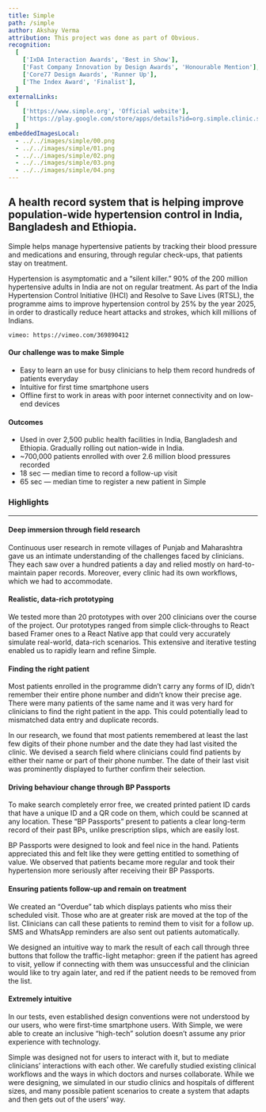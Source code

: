 ```yaml
---
title: Simple
path: /simple
author: Akshay Verma
attribution: This project was done as part of Obvious.
recognition:
  [
    ['IxDA Interaction Awards', 'Best in Show'],
    ['Fast Company Innovation by Design Awards', 'Honourable Mention'],
    ['Core77 Design Awards', 'Runner Up'],
    ['The Index Award', 'Finalist'],
  ]
externalLinks:
  [
    ['https://www.simple.org', 'Official website'],
	['https://play.google.com/store/apps/details?id=org.simple.clinic.staging', 'Download app'],
  ]
embeddedImagesLocal:
  - ../../images/simple/00.png
  - ../../images/simple/01.png
  - ../../images/simple/02.png
  - ../../images/simple/03.png
  - ../../images/simple/04.png
---
```



## A health record system that is helping improve population-wide hypertension control in India, Bangladesh and Ethiopia.

Simple helps manage hypertensive patients by tracking their blood pressure and medications and ensuring, through regular check-ups, that patients stay on treatment.

Hypertension is asymptomatic and a “silent killer.” 90% of the 200 million hypertensive adults in India are not on regular treatment. As part of the India Hypertension Control Initiative (IHCI) and Resolve to Save Lives (RTSL), the programme aims to improve hypertension control by 25% by the year 2025, in order to drastically reduce heart attacks and strokes, which kill millions of Indians.

`vimeo: https://vimeo.com/369890412`

#### Our challenge was to make Simple

- Easy to learn an use for busy clinicians to help them record hundreds of patients everyday
- Intuitive for first time smartphone users
- Offline first to work in areas with poor internet connectivity and on low-end devices

#### Outcomes

- Used in over 2,500 public health facilities in India, Bangladesh and Ethiopia. Gradually rolling out nation-wide in India.
- ~700,000 patients enrolled with over 2.6 million blood pressures recorded
- 18 sec — median time to record a follow-up visit
- 65 sec — median time to register a new patient in Simple

### Highlights

---

#### Deep immersion through field research

Continuous user research in remote villages of Punjab and Maharashtra gave us an intimate understanding of the challenges faced by clinicians. They each saw over a hundred patients a day and relied mostly on hard-to-maintain paper records. Moreover, every clinic had its own workflows, which we had to accommodate.

<GatsbyImage alt="Test" image={getImage(props.localImages[1])} />

#### Realistic, data-rich prototyping

We tested more than 20 prototypes with over 200 clinicians over the course of the project. Our prototypes ranged from simple click-throughs to React based Framer ones to a React Native app that could very accurately simulate real-world, data-rich scenarios. This extensive and iterative testing enabled us to rapidly learn and refine Simple.

#### Finding the right patient

Most patients enrolled in the programme didn’t carry any forms of ID, didn’t remember their entire phone number and didn’t know their precise age. There were many patients of the same name and it was very hard for clinicians to find the right patient in the app. This could potentially lead to mismatched data entry and duplicate records.

In our research, we found that most patients remembered at least the last few digits of their phone number and the date they had last visited the clinic. We devised a search field where clinicians could find patients by either their name or part of their phone number. The date of their last visit was prominently displayed to further confirm their selection.

<GatsbyImage alt="Test" image={getImage(props.localImages[2])} />

#### Driving behaviour change through BP Passports

To make search completely error free, we created printed patient ID cards that have a unique ID and a QR code on them, which could be scanned at any location. These “BP Passports” present to patients a clear long-term record of their past BPs, unlike prescription slips, which are easily lost.

BP Passports were designed to look and feel nice in the hand. Patients appreciated this and felt like they were getting entitled to something of value. We observed that patients became more regular and took their hypertension more seriously after receiving their BP Passports.

<GatsbyImage alt="Test" image={getImage(props.localImages[3])} />

#### Ensuring patients follow-up and remain on treatment

We created an “Overdue” tab which displays patients who miss their scheduled visit. Those who are at greater risk are moved at the top of the list. Clinicians can call these patients to remind them to visit for a follow up. SMS and WhatsApp reminders are also sent out patients automatically.

We designed an intuitive way to mark the result of each call through three buttons that follow the traffic-light metaphor: green if the patient has agreed to visit, yellow if connecting with them was unsuccessful and the clinician would like to try again later, and red if the patient needs to be removed from the list.

<GatsbyImage alt="Test" image={getImage(props.localImages[4])} />

#### Extremely intuitive

In our tests, even established design conventions were not understood by our users, who were first-time smartphone users. With Simple, we were able to create an inclusive “high-tech” solution doesn’t assume any prior experience with technology.

Simple was designed not for users to interact with it, but to mediate clinicians’ interactions with each other. We carefully studied existing clinical workflows and the ways in which doctors and nurses collaborate. While we were designing, we simulated in our studio clinics and hospitals of different sizes, and many possible patient scenarios to create a system that adapts and then gets out of the users’ way.
